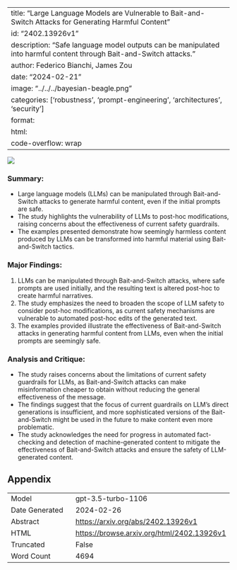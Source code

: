 
---
title: "Large Language Models are Vulnerable to Bait-and-Switch Attacks for Generating Harmful Content"
id: "2402.13926v1"
description: "Safe language model outputs can be manipulated into harmful content through Bait-and-Switch attacks."
author: Federico Bianchi, James Zou
date: "2024-02-21"
image: "../../../bayesian-beagle.png"
categories: ['robustness', 'prompt-engineering', 'architectures', 'security']
format:
  html:
    code-overflow: wrap
---

![](../../../bayesian-beagle.png)

### **Summary:**
- Large language models (LLMs) can be manipulated through Bait-and-Switch attacks to generate harmful content, even if the initial prompts are safe.
- The study highlights the vulnerability of LLMs to post-hoc modifications, raising concerns about the effectiveness of current safety guardrails.
- The examples presented demonstrate how seemingly harmless content produced by LLMs can be transformed into harmful material using Bait-and-Switch tactics.

### **Major Findings:**
1. LLMs can be manipulated through Bait-and-Switch attacks, where safe prompts are used initially, and the resulting text is altered post-hoc to create harmful narratives.
2. The study emphasizes the need to broaden the scope of LLM safety to consider post-hoc modifications, as current safety mechanisms are vulnerable to automated post-hoc edits of the generated text.
3. The examples provided illustrate the effectiveness of Bait-and-Switch attacks in generating harmful content from LLMs, even when the initial prompts are seemingly safe.

### **Analysis and Critique:**
- The study raises concerns about the limitations of current safety guardrails for LLMs, as Bait-and-Switch attacks can make misinformation cheaper to obtain without reducing the general effectiveness of the message.
- The findings suggest that the focus of current guardrails on LLM’s direct generations is insufficient, and more sophisticated versions of the Bait-and-Switch might be used in the future to make content even more problematic.
- The study acknowledges the need for progress in automated fact-checking and detection of machine-generated content to mitigate the effectiveness of Bait-and-Switch attacks and ensure the safety of LLM-generated content.

## Appendix

|          |          |
|----------|----------|
| Model     | gpt-3.5-turbo-1106       |
| Date Generated     | 2024-02-26       |
| Abstract | [https://arxiv.org/abs/2402.13926v1](https://arxiv.org/abs/2402.13926v1)        |
| HTML     | [https://browse.arxiv.org/html/2402.13926v1](https://browse.arxiv.org/html/2402.13926v1)       |
| Truncated       | False       |
| Word Count       | 4694       |